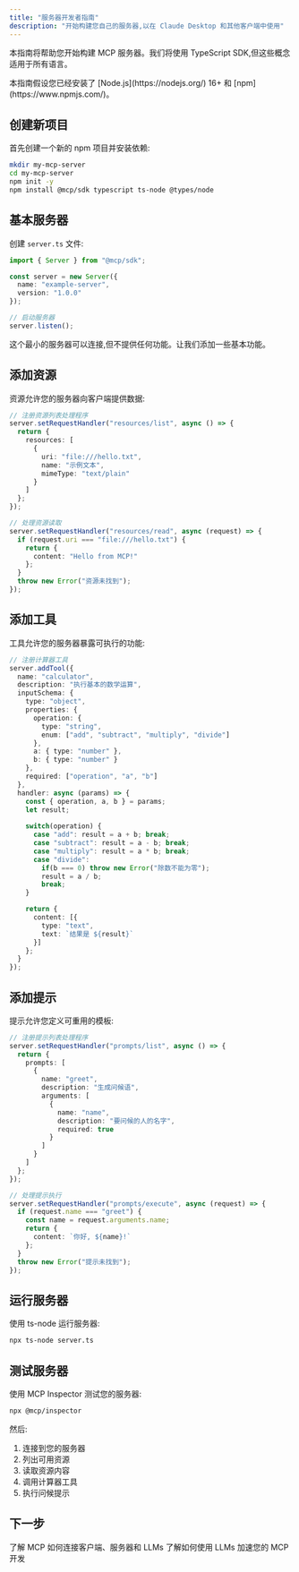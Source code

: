```yaml
---
title: "服务器开发者指南"
description: "开始构建您自己的服务器,以在 Claude Desktop 和其他客户端中使用"
---
```


本指南将帮助您开始构建 MCP 服务器。我们将使用 TypeScript SDK,但这些概念适用于所有语言。

<Note>
  本指南假设您已经安装了 [Node.js](https://nodejs.org/) 16+ 和 [npm](https://www.npmjs.com/)。
</Note>

## 创建新项目

首先创建一个新的 npm 项目并安装依赖:

```bash
mkdir my-mcp-server
cd my-mcp-server
npm init -y
npm install @mcp/sdk typescript ts-node @types/node
```

## 基本服务器

创建 `server.ts` 文件:

```typescript
import { Server } from "@mcp/sdk";

const server = new Server({
  name: "example-server",
  version: "1.0.0"
});

// 启动服务器
server.listen();
```

这个最小的服务器可以连接,但不提供任何功能。让我们添加一些基本功能。

## 添加资源

资源允许您的服务器向客户端提供数据:

```typescript
// 注册资源列表处理程序
server.setRequestHandler("resources/list", async () => {
  return {
    resources: [
      {
        uri: "file:///hello.txt",
        name: "示例文本",
        mimeType: "text/plain"
      }
    ]
  };
});

// 处理资源读取
server.setRequestHandler("resources/read", async (request) => {
  if (request.uri === "file:///hello.txt") {
    return {
      content: "Hello from MCP!"
    };
  }
  throw new Error("资源未找到");
});
```

## 添加工具

工具允许您的服务器暴露可执行的功能:

```typescript
// 注册计算器工具
server.addTool({
  name: "calculator",
  description: "执行基本的数学运算",
  inputSchema: {
    type: "object",
    properties: {
      operation: {
        type: "string",
        enum: ["add", "subtract", "multiply", "divide"]
      },
      a: { type: "number" },
      b: { type: "number" }
    },
    required: ["operation", "a", "b"]
  },
  handler: async (params) => {
    const { operation, a, b } = params;
    let result;
    
    switch(operation) {
      case "add": result = a + b; break;
      case "subtract": result = a - b; break;
      case "multiply": result = a * b; break;
      case "divide": 
        if(b === 0) throw new Error("除数不能为零");
        result = a / b;
        break;
    }

    return {
      content: [{
        type: "text",
        text: `结果是 ${result}`
      }]
    };
  }
});
```

## 添加提示

提示允许您定义可重用的模板:

```typescript
// 注册提示列表处理程序
server.setRequestHandler("prompts/list", async () => {
  return {
    prompts: [
      {
        name: "greet",
        description: "生成问候语",
        arguments: [
          {
            name: "name",
            description: "要问候的人的名字",
            required: true
          }
        ]
      }
    ]
  };
});

// 处理提示执行
server.setRequestHandler("prompts/execute", async (request) => {
  if (request.name === "greet") {
    const name = request.arguments.name;
    return {
      content: `你好, ${name}!`
    };
  }
  throw new Error("提示未找到");
});
```

## 运行服务器

使用 ts-node 运行服务器:

```bash
npx ts-node server.ts
```

## 测试服务器

使用 MCP Inspector 测试您的服务器:

```bash
npx @mcp/inspector
```

然后:

1. 连接到您的服务器
2. 列出可用资源
3. 读取资源内容
4. 调用计算器工具
5. 执行问候提示

## 下一步

<CardGroup cols={2}>
  <Card
    title="架构概述"
    icon="diagram-project"
    href="/docs/concepts/architecture"
  >
    了解 MCP 如何连接客户端、服务器和 LLMs
  </Card>
  <Card
    title="使用 LLMs 构建"
    icon="robot"
    href="/tutorials/building-mcp-with-llms"
  >
    了解如何使用 LLMs 加速您的 MCP 开发
  </Card>
</CardGroup> 